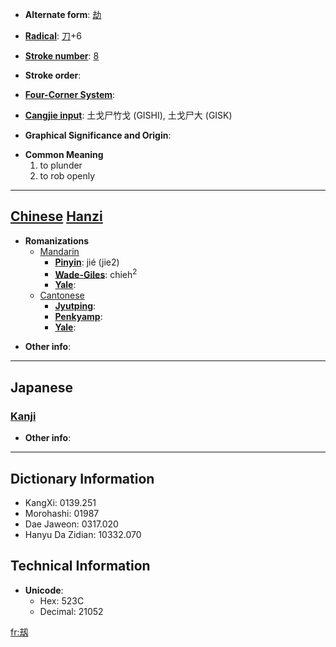 * '''Alternate form''': [[劫]]

* '''[[Wiktionary:Chinese radical index| Radical]]''': [[Wiktionary:Chinese radical index 刀|刀]]+6

* '''[[Wiktionary:Chinese total strokes index|Stroke number]]''': [[Wiktionary:Chinese total strokes index 8|8]]

* '''Stroke order''': 

* '''[[Wiktionary:Chinese four corner index|Four-Corner System]]''': 

* '''[[Wiktionary:Chinese Cangjie index|Cangjie input]]''': 土戈尸竹戈 (GISHI), 土戈尸大 (GISK)

* '''Graphical Significance and Origin''': 

* '''Common Meaning'''
*#to plunder
*# to rob openly


----

== [[Chinese]] [[Hanzi]] ==

* '''Romanizations'''
** [[Mandarin]]
*** '''[[Pinyin]]''': jié (jie2)
*** '''[[Wade-Giles]]''': chieh<sup>2</sup>
*** '''[[Yale]]''': 
**[[Cantonese]]
***'''[[Jyutping]]''':
***'''[[Penkyamp]]''': 
***'''[[Yale]]''': 

* '''Other info''': 

----

==Japanese==
===[[Kanji]]===
{{kanji|on readings=[[きょう]] (kyō)
|kun readings=
}}

* '''Other info''':  

----

== Dictionary Information ==

* KangXi: 0139.251
* Morohashi: 01987
* Dae Jaweon: 0317.020
* Hanyu Da Zidian: 10332.070

== Technical Information ==

* '''Unicode''':
** Hex: 523C
** Decimal: 21052

[[fr:刼]]